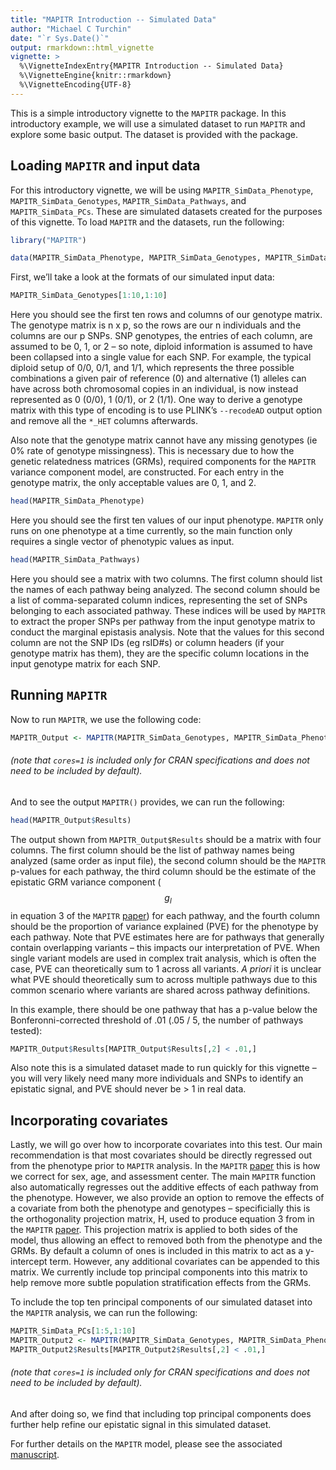 ```yaml
---
title: "MAPITR Introduction -- Simulated Data"
author: "Michael C Turchin"
date: "`r Sys.Date()`"
output: rmarkdown::html_vignette
vignette: >
  %\VignetteIndexEntry{MAPITR Introduction -- Simulated Data}
  %\VignetteEngine{knitr::rmarkdown}
  %\VignetteEncoding{UTF-8}
---
```


This is a simple introductory vignette to the `MAPITR` package. In this introductory example, we will use a simulated dataset to run `MAPITR` and explore some basic output. The dataset is provided with the package.

## Loading `MAPITR` and input data

For this introductory vignette, we will be using `MAPITR_SimData_Phenotype`, `MAPITR_SimData_Genotypes`, `MAPITR_SimData_Pathways`, and `MAPITR_SimData_PCs`. These are simulated datasets created for the purposes of this vignette. To load `MAPITR` and the datasets, run the following:

```r
library("MAPITR")

data(MAPITR_SimData_Phenotype, MAPITR_SimData_Genotypes, MAPITR_SimData_Pathways, MAPITR_SimData_PCs)
```

First, we'll take a look at the formats of our simulated input data:

```r
MAPITR_SimData_Genotypes[1:10,1:10]
```

Here you should see the first ten rows and columns of our genotype matrix. The genotype matrix is n x p, so the rows are our n individuals and the columns are our p SNPs. SNP genotypes, the entries of each column, are assumed to be 0, 1, or 2 -- so note, diploid information is assumed to have been collapsed into a single value for each SNP. For example, the typical diploid setup of 0/0, 0/1, and 1/1, which represents the three possible combinations a given pair of reference (0) and alternative (1) alleles can have across both chromosomal copies in an individual, is now instead represented as 0 (0/0), 1 (0/1), or 2 (1/1). One way to derive a genotype matrix with this type of encoding is to use PLINK's `--recodeAD` output option and remove all the `*_HET` columns afterwards.

Also note that the genotype matrix cannot have any missing genotypes (ie 0% rate of genotype missingness). This is necessary due to how the genetic relatedness matrices (GRMs), required components for the `MAPITR` variance component model, are constructed. For each entry in the genotype matrix, the only acceptable values are 0, 1, and 2. 

```r
head(MAPITR_SimData_Phenotype)
```

Here you should see the first ten values of our input phenotype. `MAPITR` only runs on one phenotype at a time currently, so the main function only requires a single vector of phenotypic values as input. 


```r
head(MAPITR_SimData_Pathways)
```

Here you should see a matrix with two columns. The first column should list the names of each pathway being analyzed. The second column should be a list of comma-separated column indices, representing the set of SNPs belonging to each associated pathway. These indices will be used by `MAPITR` to extract the proper SNPs per pathway from the input genotype matrix to conduct the marginal epistasis analysis. Note that the values for this second column are not the SNP IDs (eg rsID#s) or column headers (if your genotype matrix has them), they are the specific column locations in the input genotype matrix for each SNP.

## Running `MAPITR`

Now to run `MAPITR`, we use the following code:

```r
MAPITR_Output <- MAPITR(MAPITR_SimData_Genotypes, MAPITR_SimData_Phenotype, MAPITR_SimData_Pathways, cores=1)
```
###### (note that `cores=1` is included only for CRAN specifications and does not need to be included by default).

And to see the output `MAPITR()` provides, we can run the following:

```r
head(MAPITR_Output$Results)
```

The output shown from `MAPITR_Output$Results` should be a matrix with four columns. The first column should be the list of pathway names being analyzed (same order as input file), the second column should be the `MAPITR` p-values for each pathway, the third column should be the estimate of the epistatic GRM variance component ($$g_l$$ in equation 3 of the `MAPITR` [paper][MAPITR-paper]) for each pathway, and the fourth column should be the proportion of variance explained (PVE) for the phenotype by each pathway. Note that PVE estimates here are for pathways that generally contain overlapping variants -- this impacts our interpretation of PVE. When single variant models are used in complex trait analysis, which is often the case, PVE can theoretically sum to 1 across all variants. *A priori* it is unclear what PVE should theoretically sum to across multiple pathways due to this common scenario where variants are shared across pathway definitions.

In this example, there should be one pathway that has a p-value below the Bonferonni-corrected threshold of .01 (.05 / 5, the number of pathways tested):

```r
MAPITR_Output$Results[MAPITR_Output$Results[,2] < .01,]
```

Also note this is a simulated dataset made to run quickly for this vignette -- you will very likely need many more individuals and SNPs to identify an epistatic signal, and PVE should never be > 1 in real data.

## Incorporating covariates

Lastly, we will go over how to incorporate covariates into this test. Our main recommendation is that most covariates should be directly regressed out from the phenotype prior to `MAPITR` analysis. In the `MAPITR` [paper][MAPITR-paper] this is how we correct for sex, age, and assessment center. The main `MAPITR` function also automatically regresses out the additive effects of each pathway from the phenotype. However, we also provide an option to remove the effects of a covariate from both the phenotype and genotypes -- specificially this is the orthogonality projection matrix, H, used to produce equation 3 from in the `MAPITR` [paper][MAPITR-paper]. This projection matrix is applied to both sides of the model, thus allowing an effect to removed both from the phenotype and the GRMs. By default a column of ones is included in this matrix to act as a y-intercept term. However, any additional covariates can be appended to this matrix. We currently include top principal components into this matrix to help remove more subtle population stratification effects from the GRMs.

To include the top ten principal components of our simulated dataset into the `MAPITR` analysis, we can run the following: 
```r
MAPITR_SimData_PCs[1:5,1:10]
MAPITR_Output2 <- MAPITR(MAPITR_SimData_Genotypes, MAPITR_SimData_Phenotype, MAPITR_SimData_Pathways, Covariates=MAPITR_SimData_PCs, cores=1)
MAPITR_Output2$Results[MAPITR_Output2$Results[,2] < .01,]
```
###### (note that `cores=1` is included only for CRAN specifications and does not need to be included by default).

And after doing so, we find that including top principal components does further help refine our epistatic signal in this simulated dataset.


For further details on the `MAPITR` model, please see the associated [manuscript][MAPITR-paper]. 

[MAPITR-paper]: http://biorxiv.org/
